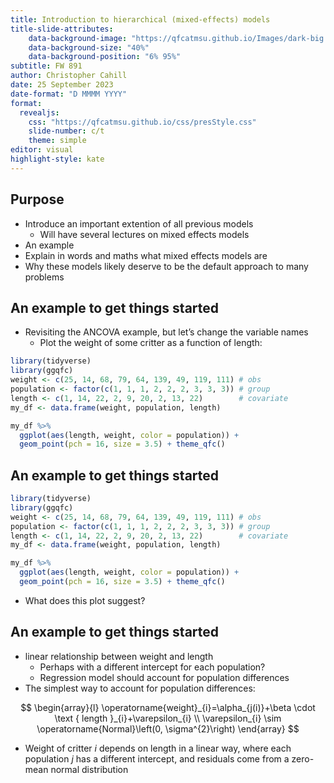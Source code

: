 ```yaml
---
title: Introduction to hierarchical (mixed-effects) models  
title-slide-attributes:
    data-background-image: "https://qfcatmsu.github.io/Images/dark-big.png"  
    data-background-size: "40%"
    data-background-position: "6% 95%"
subtitle: FW 891
author: Christopher Cahill
date: 25 September 2023
date-format: "D MMMM YYYY"
format: 
  revealjs:
    css: "https://qfcatmsu.github.io/css/presStyle.css"
    slide-number: c/t  
    theme: simple 
editor: visual
highlight-style: kate
---
```


## Purpose

- Introduce an important extention of all previous models
  - Will have several lectures on mixed effects models 
- An example
- Explain in words and maths what mixed effects models are 
- Why these models likely deserve to be the default approach to many problems 


## An example to get things started

- Revisiting the ANCOVA example, but let's change the variable names 
  - Plot the weight of some critter as a function of length:

```R
library(tidyverse)
library(ggqfc)
weight <- c(25, 14, 68, 79, 64, 139, 49, 119, 111) # obs
population <- factor(c(1, 1, 1, 2, 2, 2, 3, 3, 3)) # group
length <- c(1, 14, 22, 2, 9, 20, 2, 13, 22)        # covariate
my_df <- data.frame(weight, population, length)

my_df %>%
  ggplot(aes(length, weight, color = population)) + 
  geom_point(pch = 16, size = 3.5) + theme_qfc()

```

## An example to get things started

```R
library(tidyverse)
library(ggqfc)
weight <- c(25, 14, 68, 79, 64, 139, 49, 119, 111) # obs
population <- factor(c(1, 1, 1, 2, 2, 2, 3, 3, 3)) # group
length <- c(1, 14, 22, 2, 9, 20, 2, 13, 22)        # covariate
my_df <- data.frame(weight, population, length)

my_df %>%
  ggplot(aes(length, weight, color = population)) + 
  geom_point(pch = 16, size = 3.5) + theme_qfc()

```
- What does this plot suggest?

## An example to get things started 

- linear relationship between weight and length
  - Perhaps with a different intercept for each population? 
  - Regression model should account for population differences
- The simplest way to account for population differences:

$$
\begin{array}{l}
\operatorname{weight}_{i}=\alpha_{j(i)}+\beta \cdot \text { length }_{i}+\varepsilon_{i} \\
\varepsilon_{i} \sim \operatorname{Normal}\left(0, \sigma^{2}\right)
\end{array}
$$

- Weight of critter *i* depends on length in a linear way, where each population *j* has a different intercept, and residuals come from a zero-mean normal distribution